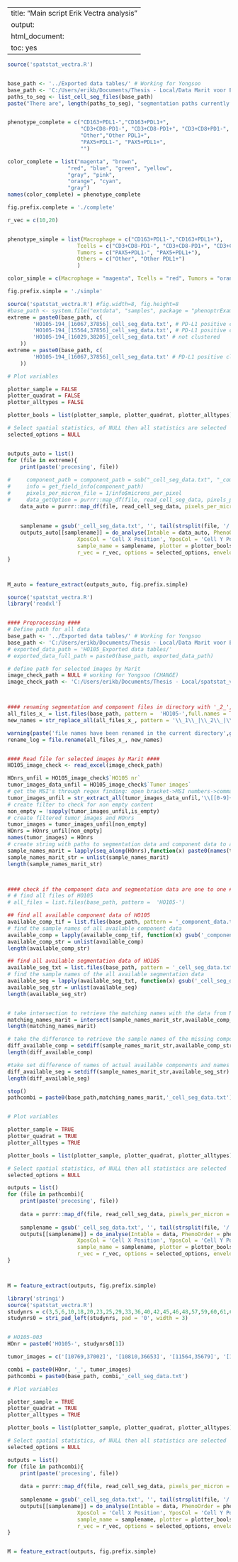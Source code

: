 
---
title: "Main script Erik Vectra analysis"
output:
  html_document:
    toc: yes
---


```r
source('spatstat_vectra.R')


base_path <- '../Exported data tables/' # Working for Yongsoo
base_path <- 'C:/Users/erikb/Documents/Thesis - Local/Data Marit voor Erik Bosch/Erik Bosch/Data complete phenotyping/' # working for Erik
paths_to_seg <- list_cell_seg_files(base_path)
paste("There are", length(paths_to_seg), "segmentation paths currently loaded")


phenotype_complete = c("CD163+PDL1-","CD163+PDL1+",
                       "CD3+CD8-PD1-", "CD3+CD8-PD1+", "CD3+CD8+PD1-", "CD3+CD8+PD1+",
                       "Other","Other PDL1+",
                       "PAX5+PDL1-", "PAX5+PDL1+",
                       "")

color_complete = list("magenta", "brown",
                   "red", "blue", "green", "yellow",
                   "gray", "pink",
                   "orange", "cyan",
                   "gray")
names(color_complete) = phenotype_complete

fig.prefix.complete = './complete'

r_vec = c(10,20)


phenotype_simple = list(Macrophage = c("CD163+PDL1-","CD163+PDL1+"),
                      Tcells = c("CD3+CD8-PD1-", "CD3+CD8-PD1+", "CD3+CD8+PD1-", "CD3+CD8+PD1+"),
                      Tumors = c("PAX5+PDL1-", "PAX5+PDL1+"),
                      Others = c("Other", "Other PDL1+")
                      )

color_simple = c(Macrophage = "magenta", Tcells = "red", Tumors = "orange", Others = "gray")

fig.prefix.simple = './simple'
```


```r
source('spatstat_vectra.R') #fig.width=8, fig.height=8
#base_path <- system.file("extdata", "samples", package = "phenoptrExamples")
extreme = paste0(base_path, c(
		'HO105-194_[16067,37856]_cell_seg_data.txt', # PD-L1 positive cluster + Tumor cluster
		'HO105-194_[15564,37856]_cell_seg_data.txt', # PD-L1 positive cluster + Tumor cluster
		'HO105-194_[16029,38205]_cell_seg_data.txt' # not clustered
	))
extreme = paste0(base_path, c(
		'HO105-194_[16067,37856]_cell_seg_data.txt' # PD-L1 positive cluster + Tumor cluster
	))

# Plot variables

plotter_sample = FALSE
plotter_quadrat = FALSE
plotter_alltypes = FALSE

plotter_bools = list(plotter_sample, plotter_quadrat, plotter_alltypes)

# Select spatial statistics, of NULL then all statistics are selected
selected_options = NULL


outputs_auto = list()
for (file in extreme){
	print(paste('procesing', file))
    
#     component_path = component_path = sub("_cell_seg_data.txt", "_component_data.tif", file)
#     info = get_field_info(component_path)
#     pixels_per_micron_file = 1/info$microns_per_pixel
#	  data_getOption = purrr::map_df(file, read_cell_seg_data, pixels_per_micron = getOption("phenoptr.pixels.per.micron"),remove_units = FALSE)
    data_auto = purrr::map_df(file, read_cell_seg_data, pixels_per_micron = "auto",remove_units = FALSE)
	
	
  	samplename = gsub('_cell_seg_data.txt', '', tail(strsplit(file, '/')[[1]],1))
	outputs_auto[[samplename]] = do_analyse(Intable = data_auto, PhenoOrder = phenotype_simple, ColsOrder = color_simple,
                      XposCol = 'Cell X Position', YposCol = 'Cell Y Position', PhenoCol = 'Phenotype',
                      sample_name = samplename, plotter = plotter_bools, fig.prefix = fig.prefix.simple, fig.width = 720, fig.height = 720,
                      r_vec = r_vec, options = selected_options, envelope = TRUE)
}



M_auto = feature_extract(outputs_auto, fig.prefix.simple)
```


```r
source('spatstat_vectra.R')
library('readxl')


#### Preprocessing ####
# Define path for all data
base_path <- '../Exported data tables/' # Working for Yongsoo
base_path <- 'C:/Users/erikb/Documents/Thesis - Local/Data Marit voor Erik Bosch/Erik Bosch/Data complete phenotyping/' # working for Erik
# exported_data_path = 'HO105_Exported data tables/'
# exported_data_full_path = paste0(base_path, exported_data_path)

# define path for selected images by Marit
image_check_path = NULL # working for Yongsoo (CHANGE)
image_check_path <- 'C:/Users/erikb/Documents/Thesis - Local/spatstat_vectra/HO105 image check.xlsx' # working for Erik



#### renaming segmentation and component files in directory with '_2_', '_3_' and '_4_' (replace with '_') ####
all_files_x_ = list.files(base_path, pattern =  'HO105-',full.names = TRUE)
new_names = str_replace_all(all_files_x_, pattern = '\\_1\\_|\\_2\\_|\\_3\\_|\\_4\\_|\\_5\\_|\\_6\\_', replacement = '\\_')

warning(paste('file names have been renamed in the current directory',getwd()))
rename_log = file.rename(all_files_x_, new_names)


#### Read file for selected images by Marit ####
HO105_image_check <- read_excel(image_check_path)

HOnrs_unfil = HO105_image_check$`HO105 nr`
tumor_images_data_unfil = HO105_image_check$`Tumor images`
# get the MSI's through regex finding: open bracket->MSI numbers->comma->MSI numbers-> closed bracket
tumor_images_unfil = str_extract_all(tumor_images_data_unfil,'\\[[0-9]+,[0-9]+\\]')
# create filter to check for non empty content
non_empty = !sapply(tumor_images_unfil,is_empty)
# create filtered tumor_images and HOnrs
tumor_images = tumor_images_unfil[non_empty]
HOnrs = HOnrs_unfil[non_empty]
names(tumor_images) = HOnrs
# create string with paths to segmentation data and component data to analyse
sample_names_marit = lapply(seq_along(HOnrs),function(x) paste0(names(tumor_images)[x],'_',unlist(tumor_images[HOnrs][x])))
sample_names_marit_str = unlist(sample_names_marit)
length(sample_names_marit_str)



#### check if the component data and segmentation data are one to one ####
# # find all files of HO105
# all_files = list.files(base_path, pattern =  'HO105-')

## find all available component data of HO105
available_comp_tif = list.files(base_path, pattern = '_component_data.tif')
# find the sample names of all available component data
available_comp = lapply(available_comp_tif, function(x) gsub('_component_data.tif','',x))
available_comp_str = unlist(available_comp)
length(available_comp_str)

## find all available segmentation data of HO105
available_seg_txt = list.files(base_path, pattern = '_cell_seg_data.txt')
# find the sample names of the all available segmentation data
available_seg = lapply(available_seg_txt, function(x) gsub('_cell_seg_data.txt','',x))
available_seg_str = unlist(available_seg)
length(available_seg_str)


# take intersection to retrieve the matching names with the data from Marits file
matching_names_marit = intersect(sample_names_marit_str,available_comp_str)
length(matching_names_marit)

# take the difference to retrieve the sample names of the missing component data
diff_available_comp = setdiff(sample_names_marit_str,available_comp_str)
length(diff_available_comp)

#take set difference of names of actual available components and names of components of 
diff_available_seg = setdiff(sample_names_marit_str,available_seg_str)
length(diff_available_seg)

stop()
pathcombi = paste0(base_path,matching_names_marit,'_cell_seg_data.txt')


# Plot variables

plotter_sample = TRUE
plotter_quadrat = TRUE
plotter_alltypes = TRUE

plotter_bools = list(plotter_sample, plotter_quadrat, plotter_alltypes)

# Select spatial statistics, of NULL then all statistics are selected
selected_options = NULL

outputs = list()
for (file in pathcombi){
	print(paste('procesing', file))
    
	data = purrr::map_df(file, read_cell_seg_data, pixels_per_micron = 'auto', remove_units = FALSE)
    
  	samplename = gsub('_cell_seg_data.txt', '', tail(strsplit(file, '/')[[1]],1))
	outputs[[samplename]] = do_analyse(Intable = data, PhenoOrder = phenotype_simple, ColsOrder = color_simple,
                      XposCol = 'Cell X Position', YposCol = 'Cell Y Position', PhenoCol = 'Phenotype',
                      sample_name = samplename, plotter = plotter_bools, fig.prefix = fig.prefix.simple, fig.width = 720, fig.height = 720,
                      r_vec = r_vec, options = selected_options, envelope = TRUE)
}



M = feature_extract(outputs, fig.prefix.simple)

```


```r
library('stringi')
source('spatstat_vectra.R')
studynrs = c(3,5,6,10,18,20,23,25,29,33,36,40,42,45,46,48,57,59,60,61,62,65,70,73,75,79,80,81,83,85,87,89,95,96,97,98,101,104,106,107,111,113,116,117,120,121,123,124,126,127,128,130,132,135,136,137,138,139,140,141,145,146,149,150,153,156,158,159,160,165,169,170,171,174,176,179,180,181,182,183,184,186,189,191,194,195,196,199,202)
studynrs0 = stri_pad_left(studynrs, pad = '0', width = 3)


# HO105-003
HOnr = paste0('HO105-', studynrs0[1])

tumor_images = c('[10769,37002]', '[10810,36653]', '[11564,35679]', '[11808,35330]', '[12707,36558]', '[12737,35493]', '[13300,37102]', '[14396,36315]')

combi = paste0(HOnr, '_', tumor_images)
pathcombi = paste0(base_path, combi,'_cell_seg_data.txt')

# Plot variables

plotter_sample = TRUE
plotter_quadrat = TRUE
plotter_alltypes = TRUE

plotter_bools = list(plotter_sample, plotter_quadrat, plotter_alltypes)

# Select spatial statistics, of NULL then all statistics are selected
selected_options = NULL

outputs = list()
for (file in pathcombi){
	print(paste('procesing', file))
    
	data = purrr::map_df(file, read_cell_seg_data, pixels_per_micron = 'auto', remove_units = FALSE)
    
  	samplename = gsub('_cell_seg_data.txt', '', tail(strsplit(file, '/')[[1]],1))
	outputs[[samplename]] = do_analyse(Intable = data, PhenoOrder = phenotype_simple, ColsOrder = color_simple,
                      XposCol = 'Cell X Position', YposCol = 'Cell Y Position', PhenoCol = 'Phenotype',
                      sample_name = samplename, plotter = plotter_bools, fig.prefix = fig.prefix.simple, fig.width = 720, fig.height = 720,
                      r_vec = r_vec, options = selected_options, envelope = TRUE)
}


M = feature_extract(outputs, fig.prefix.simple)
```